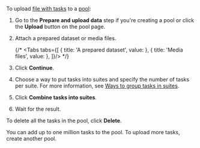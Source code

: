 
To upload [file with tasks](/docs/glossary#tsv) to a [pool](/docs/guide/pool-main):

1. Go to the **Prepare and upload data** step if you're creating a pool or click the **Upload** button on the pool page.

1. Attach a prepared dataset or media files.

    <TaskUploadList3/>


    {/* <Tabs tabs={[
      { title: 'A prepared dataset', value: <TaskUploadList3/> },
      { title: 'Media files', value: <MediaFiles/> },
    ]}/> */}


1. Click **Continue**.

1. Choose a way to put tasks into suites and specify the number of tasks per suite. For more information, see [Ways to group tasks in suites](/docs/guide/distribute-tasks-by-pages).

1. Click **Combine tasks into suites**.

1. Wait for the result.

To delete all the tasks in the pool, click **Delete**.

<Note mode="restriction" title="Restriction">

You can add up to one million tasks to the pool. To upload more tasks, create another pool.

</Note>
